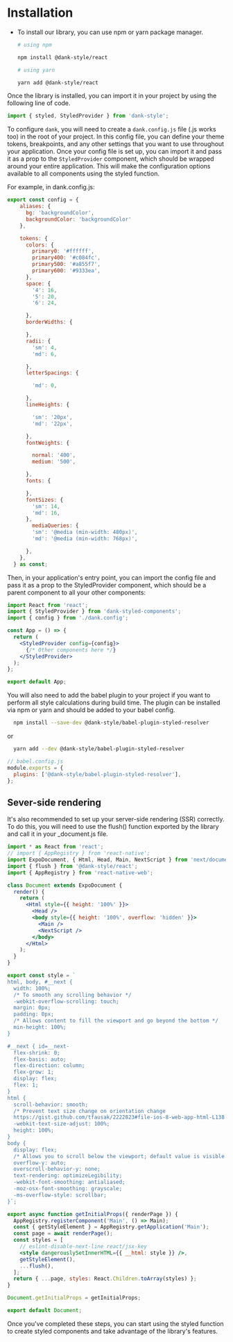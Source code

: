 
<Meta title="Getting Started/Installation" />

# Installation

- To install our library, you can use npm or yarn package manager.

  ```bash
  # using npm

  npm install @dank-style/react

  # using yarn

  yarn add @dank-style/react
  ```

Once the library is installed, you can import it in your project by using the following line of code.

```jsx
import { styled, StyledProvider } from 'dank-style';
```

To configure `dank`, you will need to create a `dank.config.js` file (.js works too) in the root of your project. In this config file, you can define your theme tokens, breakpoints, and any other settings that you want to use throughout your application. Once your config file is set up, you can import it and pass it as a prop to the `StyledProvider` component, which should be wrapped around your entire application. This will make the configuration options available to all components using the styled function.

For example, in dank.config.js:

```jsx
export const config = {
    aliases: {
      bg: 'backgroundColor',
      backgroundColor: 'backgroundColor'
    },

    tokens: {
      colors: {
        primary0: '#ffffff',
        primary400: '#c084fc',
        primary500: '#a855f7',
        primary600: '#9333ea',
      },
      space: {
        '4': 16,
        '5': 20,
        '6': 24,

      },
      borderWidths: {

      },
      radii: {
        'sm': 4,
        'md': 6,

      },
      letterSpacings: {

        'md': 0,

      },
      lineHeights: {

        'sm': '20px',
        'md': '22px',

      },
      fontWeights: {

        normal: '400',
        medium: '500',

      },
      fonts: {

      },
      fontSizes: {
        'sm': 14,
        'md': 16,
      },
  		mediaQueries: {
  	    'sm': '@media (min-width: 480px)',
  	    'md': '@media (min-width: 768px)',

  	  },
    },
  } as const;

```

Then, in your application's entry point, you can import the config file and pass it as a prop to the StyledProvider component, which should be a parent component to all your other components:

```jsx
import React from 'react';
import { StyledProvider } from 'dank-styled-components';
import { config } from './dank.config';

const App = () => {
  return (
    <StyledProvider config={config}>
      {/* Other components here */}
    </StyledProvider>
  );
};

export default App;
```

You will also need to add the babel plugin to your project if you want to perform all style calculations during build time. The plugin can be installed via npm or yarn and should be added to your babel config.

```bash
  npm install --save-dev @dank-style/babel-plugin-styled-resolver

```

or

```bash
  yarn add --dev @dank-style/babel-plugin-styled-resolver

```

```jsx
// babel.config.js
module.exports = {
  plugins: ['@dank-style/babel-plugin-styled-resolver'],
};
```

## Sever-side rendering

It's also recommended to set up your server-side rendering (SSR) correctly. To do this, you will need to use the flush() function exported by the library and call it in your \_document.js file.

```jsx
import * as React from 'react';
// import { AppRegistry } from 'react-native';
import ExpoDocument, { Html, Head, Main, NextScript } from 'next/document';
import { flush } from '@dank-style/react';
import { AppRegistry } from 'react-native-web';

class Document extends ExpoDocument {
  render() {
    return (
      <Html style={{ height: '100%' }}>
        <Head />
        <body style={{ height: '100%', overflow: 'hidden' }}>
          <Main />
          <NextScript />
        </body>
      </Html>
    );
  }
}

export const style = `
html, body, #__next {
  width: 100%;
  /* To smooth any scrolling behavior */
  -webkit-overflow-scrolling: touch;
  margin: 0px;
  padding: 0px;
  /* Allows content to fill the viewport and go beyond the bottom */
  min-height: 100%;
}

#__next { id=__next-
  flex-shrink: 0;
  flex-basis: auto;
  flex-direction: column;
  flex-grow: 1;
  display: flex;
  flex: 1;
}
html {
  scroll-behavior: smooth;
  /* Prevent text size change on orientation change
  https://gist.github.com/tfausak/2222823#file-ios-8-web-app-html-L138 */
  -webkit-text-size-adjust: 100%;
  height: 100%;
}
body {
  display: flex;
  /* Allows you to scroll below the viewport; default value is visible */
  overflow-y: auto;
  overscroll-behavior-y: none;
  text-rendering: optimizeLegibility;
  -webkit-font-smoothing: antialiased;
  -moz-osx-font-smoothing: grayscale;
  -ms-overflow-style: scrollbar;
}`;

export async function getInitialProps({ renderPage }) {
  AppRegistry.registerComponent('Main', () => Main);
  const { getStyleElement } = AppRegistry.getApplication('Main');
  const page = await renderPage();
  const styles = [
    // eslint-disable-next-line react/jsx-key
    <style dangerouslySetInnerHTML={{ __html: style }} />,
    getStyleElement(),
    ...flush(),
  ];
  return { ...page, styles: React.Children.toArray(styles) };
}

Document.getInitialProps = getInitialProps;

export default Document;
```

Once you've completed these steps, you can start using the styled function to create styled components and take advantage of the library's features.
